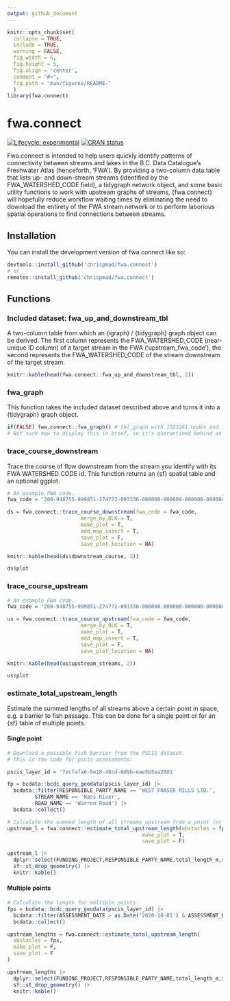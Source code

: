 ```yaml
---
output: github_document
---
```


<!-- README.md is generated from README.Rmd. Please edit that file -->

```r
knitr::opts_chunk$set(
  collapse = TRUE,
  include = TRUE,
  warning = FALSE,
  fig.width = 6,
  fig.height = 5,
  fig.align = 'center',
  comment = "#>",
  fig.path = "man/figures/README-"
  )
library(fwa.connect)
```

# fwa.connect

<!-- badges: start -->
[![Lifecycle: experimental](https://img.shields.io/badge/lifecycle-experimental-orange.svg)](https://lifecycle.r-lib.org/articles/stages.html#experimental)
[![CRAN status](https://www.r-pkg.org/badges/version/fwa.connect)](https://CRAN.R-project.org/package=fwa.connect)
<!-- badges: end -->

Fwa.connect is intended to help users quickly identify patterns of connectivity between streams and lakes in the B.C. Data Catalogue's Freshwater Atlas (henceforth, 'FWA'). By providing a two-column data.table that lists up- and down-stream streams (identified by the FWA_WATERSHED_CODE field), a tidygraph network object, and some basic utility functions to work with upstream graphs of streams, {fwa.connect} will hopefully reduce workflow waiting times by eliminating the need to download the entirety of the FWA stream network or to perform laborious spatial operations to find connections between streams.

## Installation

You can install the development version of fwa.connect like so:

``` r
devtools::install_github('chrispmad/fwa.connect')
# or 
remotes::install_github('chrispmad/fwa.connect')
```

## Functions

### Included dataset: fwa_up_and_downstream_tbl

A two-column table from which an {igraph} / {tidygraph} graph object can be derived. The first column represents the FWA_WATERSHED_CODE (near-unique ID column) of a target stream in the FWA ('upstream_fwa_code'), the second represents the FWA_WATERSHED_CODE of the stream downstream of the target stream.
```r
knitr::kable(head(fwa.connect::fwa_up_and_downstream_tbl, 2))
```

### fwa_graph

This function takes the included dataset described above and turns it into a {tidygraph} graph object.
```r
if(FALSE) fwa.connect::fwa_graph() # tbl_graph with 1523261 nodes and 1522833 edges. 
# Not sure how to display this in brief, so it's quarantined behind an 'if(FALSE)' statement for our safety!
```

### trace_course_downstream

Trace the course of flow downstream from the stream you identify with its FWA WATERSHED CODE id. This function returns an {sf} spatial table and an optional ggplot.
```r
# An example FWA code.
fwa_code = "200-948755-999851-274772-093336-000000-000000-000000-000000-000000-000000-000000-000000-000000-000000-000000-000000-000000-000000-000000-000000"

ds = fwa.connect::trace_course_downstream(fwa_code = fwa_code,
                        merge_by_BLK = T,
                        make_plot = T, 
                        add_map_insert = T,
                        save_plot = F,
                        save_plot_location = NA)

knitr::kable(head(ds$downstream_course, 2))

ds$plot
```

### trace_course_upstream

```r
# An example FWA code.
fwa_code = "200-948755-999851-274772-093336-000000-000000-000000-000000-000000-000000-000000-000000-000000-000000-000000-000000-000000-000000-000000-000000"

us = fwa.connect::trace_course_upstream(fwa_code = fwa_code,
                        merge_by_BLK = T,
                        make_plot = T, 
                        add_map_insert = T,
                        save_plot = F,
                        save_plot_location = NA)

knitr::kable(head(us$upstream_streams, 2))

us$plot
```

### estimate_total_upstream_length 

Estimate the summed lengths of all streams above a certain point in space, e.g. a barrier to fish passage. This can be done for a single point or for an {sf} table of multiple points.

#### Single point

```r

# Download a possible fish barrier from the PSCIS dataset.
# This is the code for pscis-assessments:

pscis_layer_id = '7ecfafa6-5e18-48cd-8d9b-eae5b5ea2881'

fp = bcdata::bcdc_query_geodata(pscis_layer_id) |> 
  bcdata::filter(RESPONSIBLE_PARTY_NAME == 'WEST FRASER MILLS LTD.',
         STREAM_NAME == 'Nass River',
         ROAD_NAME == 'Warren Road') |>
  bcdata::collect()

# Calculate the summed length of all streams upstream from a point (or a FWA code)
upstream_l = fwa.connect::estimate_total_upstream_length(obstacles = fp,
                                            make_plot = T,
                                            save_plot = F)

upstream_l |> 
  dplyr::select(FUNDING_PROJECT,RESPONSIBLE_PARTY_NAME,total_length_m,search_outcome) |> 
  sf::st_drop_geometry() |> 
  knitr::kable()
```

#### Multiple points

```r
# Calculate the length for multiple points.
fps = bcdata::bcdc_query_geodata(pscis_layer_id) |>
  bcdata::filter(ASSESSMENT_DATE > as.Date('2020-10-01') & ASSESSMENT_DATE < as.Date('2021-01-01')) |> 
  bcdata::collect()

upstream_lengths = fwa.connect::estimate_total_upstream_length(
  obstacles = fps,
  make_plot = F,
  save_plot = F
)

upstream_lengths |> 
  dplyr::select(FUNDING_PROJECT,RESPONSIBLE_PARTY_NAME,total_length_m,search_outcome) |> 
  sf::st_drop_geometry() |> 
  knitr::kable()
```
